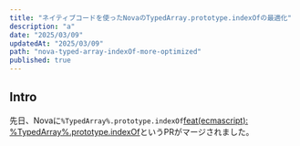 ```yaml
---
title: "ネイティブコードを使ったNovaのTypedArray.prototype.indexOfの最適化"
description: "a"
date: "2025/03/09"
updatedAt: "2025/03/09"
path: "nova-typed-array-indexOf-more-optimized"
published: true
---
```


## Intro

先日、Novaに`%TypedArray%.prototype.indexOf`[feat(ecmascript): %TypedArray%.prototype.indexOf](https://github.com/trynova/nova/pull/556)というPRがマージされました。
